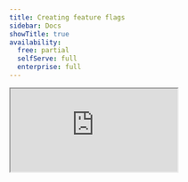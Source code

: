 ```yaml
---
title: Creating feature flags
sidebar: Docs
showTitle: true
availability:
  free: partial
  selfServe: full
  enterprise: full
---
```


<iframe
    src="https://www.youtube-nocookie.com/embed/2jQco8hEvTI?start=774"
    className="rounded shadow-xl"
/>

To create a new feature flag, navigate to the [feature flags tab](https://app.posthog.com/feature_flags) in your PostHog app, where you should see a 'Create feature flag' button that we'll click.

This presents you with a form where you can complete the details of your new flag:

<ProductScreenshot
    imageLight={CreateNewFeatureFlagLight} 
    imageDark={CreateNewFeatureFlagDark}
    alt="How to create a feature flag in PostHog" 
    classes="rounded"
/>

Here's a breakdown of each field in the form:

### Key

This is the name of the key you use in your code to evaluate the feature flag.

### Description and tags 

Metadata to describe and share information about your feature flag in the PostHog app.

### Enable feature flag

This determines whether your flag is enabled. Disabled flags return `undefined` or `null`.

### Persisting feature flags across authentication steps


> **Note:** This is only relevant if your feature flag is shown to both logged out AND logged in users.

Feature flag values are calculated based on a user's properties. Since it's possible for a user to have different properties before and after login, they may receive different feature flag values before and after logging in.

By enabling the option to persist feature flags across authentication, you ensure that the flag value remains the same. 

> **Note:** This feature requires `person_profiles: 'always'` to function as expected. [Learn more about anonymous vs identified events here](/docs/data/anonymous-vs-identified-events).

In our experience, the tradeoffs to enabling this are **not** worthwhile for the majority of our users. They include:

1. **Slower feature flag response:** Enabling this option introduces additional checks, which can slow down the response time when fetching feature flags.
2. **Incompatible with [local evaluation](/docs/feature-flags/local-evaluation):** It is necessary to perform the additional checks on the PostHog servers.
3. **Incompatible with [bootstrapping](/docs/feature-flags/bootstrapping):** Bootstrapping relies on local evaluation, which cannot correctly calculate persistent flag values.

### Served value

There are three types of feature flags:

#### 1. Boolean flags. 

These return `true` or `false`.

#### 2. Multiple variant flags (multivariate flags). 

Instead of returning true or false, multivariate flags return a key – for example, `control` or `test`. 

You can choose the rollout percentage for each variant key, where each is given a specific percentage of the total audience. Users will then be randomly assigned to each variant based on these percentages.

#### 3. Remote config flags. 

While boolean and multivariate flags can be set up to serve different values to different users, remote config flags are meant to pass static configuration values to your applications at runtime. The config value is **always** passed in the flag's payload. You can use remote config flags to tweak application configs on the fly without deploying code changes.

### Payloads

A payload is an additional piece of information sent to your app when a flag is matched for a user. The returned value can be any valid JSON type (object, array, number, string, boolean, or null).

They enable you to configure functionality related to your flag inside PostHog, instead of having to make code changes or redeploy your app.

> **Note**: Payloads are only available in our JavaScript web, Node, Python, Ruby, and React libraries.

### Release conditions

This specifies the conditions a user must meet to access the feature flag and receive a value.

Percentage rollouts are available for all flags. More options depend on your PostHog setup:

- If GeoIP is enabled, you can target based on geographic location.

- If you capture identified events, you can target based on [person properties](/docs/product-analytics/person-properties) and [cohorts](/docs/data/cohorts).

- If you enabled group analytics, you can target based on [group properties](/docs/product-analytics/group-analytics#how-to-set-group-properties).

<ProductScreenshot
    imageLight={ReleaseConditionLight} 
    imageDark={ReleaseConditionDark}
    alt="Feature flags release conditions" 
    classes="rounded"
/>

> **Can I migrate my feature flags from another tool?** If you can pull feature flag data from them, you can use [our API](/docs/api/feature-flags) to migrate them. We even wrote guides for doing this with [LaunchDarkly](/docs/migrate/launchdarkly) and [Statsig](/docs/migrate/statsig).